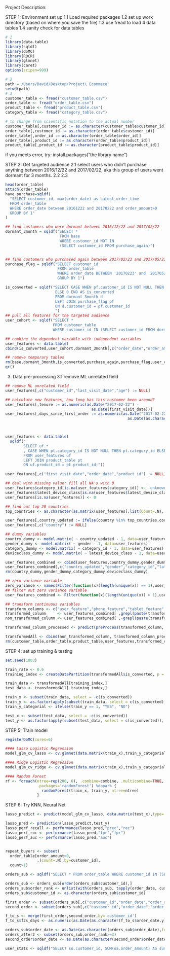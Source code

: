 Project Description: 

STEP 1: Environment set up
1.1 Load required packages
1.2 set up work directory (based on where you save the file)
1.3 use fread to load 4 data tables
1.4 sanity check for data tables
```r
# 1
library(data.table)
library(sqldf)
library(doMC)
library(ROCR)
library(glmnet)
library(caret)
options(scipen=999)

# 2
path ='/Users/David/Desktop/Project\ Ecommece'
setwd(path)
# 3
customer_table <- fread("customer_table.csv")
order_table <- fread("order_table.csv")
product_table <- fread("product_table.csv")
category_table <- fread("category_table.csv")

# to change from scientific notation to the actual number
customer_table[,customer_id := as.character(customer_table$customer_id)]
order_table[,customer_id := as.character(order_table$customer_id)]
order_table[,order_id := as.character(order_table$order_id)]
order_table[,product_id := as.character(order_table$product_id)]
product_table[,product_id := as.character(product_table$product_id)]
```
if you meets error, try:  install.packages("the library name")


STEP 2: Get targeted audience
2.1  select users who didn't purchase anything between 2016/12/22 and 2017/02/22, aka this group of users went dormant for 3 months.
2.2 
2.3


```r
head(order_table)
attach(order_table)
have_purchase=sqldf(
  "SELECT customer_id, max(order_date) as Latest_order_time
  FROM order_table
  WHERE order_date between 20161222 and 20170222 and order_amount>0
  GROUP BY 1"
)

## find customers who were dormant between 2016/12/22 and 2017/02/22
dormant_3month = sqldf("SELECT * 
                        FROM base 
                        WHERE customer_id NOT IN 
                        (SELECT customer_id FROM purchase_again)")


## find customers who purchased again between 2017/02/23 and 2017/05/22
purchase_flag = sqldf("SELECT customer_id
                       FROM order_table
                       WHERE order_date BETWEEN '20170223' and '20170522'
                       GROUP BY 1")

is_converted = sqldf("SELECT CASE WHEN pf.customer_id IS NOT NULL THEN 1
                      ELSE 0 END AS is_converted 
                      FROM dormant_3month d
                      LEFT JOIN purchase_flag pf
                      ON d.customer_id = pf.customer_id
                      ")
## pull all features for the targeted audience
user_cohort <- sqldf("SELECT * 
                     FROM customer_table
                     WHERE customer_id IN (SELECT customer_id FROM dormant_3month)")

## combine the dependent variable with independent variables
user_features <- data.table(
cbind(is_converted,user_cohort,dormant_3month[,c("order_date","order_amount","product_id")]))

## remove temporary tables
rm(base,dormant_3month,is_converted,purchase_again,purchase_flag,user_cohort)
gc()

```

3. Data pre-processing
3.1 remove ML unrelated field

```r
## remove ML unrelated field
user_features[,c("customer_id","last_visit_date","age") := NULL]

## calculate new features, how long has this customer been around?
user_features[,tenure := as.numeric(as.Date("2017-02-22") - 
                                      as.Date(first_visit_date))]
user_features[,days_since_first_order := as.numeric(as.Date("2017-02-22") -
                                                      as.Date(as.character(order_date),format='%Y%m%d'))]



user_features <- data.table(
  sqldf(" 
        SELECT uf.*
        , CASE WHEN pt.category_id IS NOT NULL THEN pt.category_id ELSE 'unknown' END AS category_id
        FROM user_features uf
        LEFT JOIN product_table pt
        ON uf.product_id = pt.product_id;"))

user_features[,c("first_visit_date","order_date","product_id") := NULL]

## deal with missing value: fill all NA's with 0
user_features$category_id[is.na(user_features$category_id)] <- 'unknown'
user_features$latest_device_class[is.na(user_features$latest_device_class)] <- 'unknown'
user_features[is.na(user_features)] <- 0

## find out top 20 countries
top_countries <- as.character(as.matrix(user_features[,list(Count=.N), by = country][order(-Count)][1:30][,.(country)]))

user_features[,country_updated := ifelse(country %in% top_countries,country,'others')]
user_features[,c("country") := NULL]

## dummy variables
country_dummy <- model.matrix( ~ country_updated - 1, data=user_features)
gender_dummy <- model.matrix( ~ gender - 1, data=user_features)
category_dummy <- model.matrix( ~ category_id - 1, data=user_features)
deviceclass_dummy <- model.matrix( ~ latest_device_class - 1, data=user_features)

user_features_combined <- cbind(user_features,country_dummy,gender_dummy,category_dummy,deviceclass_dummy)
user_features_combined[,c("country_updated","gender","category_id","latest_device_class") := NULL]
rm(country_dummy,gender_dummy,category_dummy,deviceclass_dummy)

## zero variance variable
zero_variance <- names(Filter(function(x)(length(unique(x)) == 1),user_features_combined))
## filter out zero variance variable
user_features_combined <- Filter(function(x)(length(unique(x)) > 1),user_features_combined)

## transform continuous variables
transform_columns <- c("user_feature","phone_feature","tablet_feature","family_size","number_of_devices","tenure","order_amount","days_since_first_order")
transformed_column     <- user_features_combined[ ,grepl(paste(transform_columns, collapse = "|"),names(user_features_combined)),with = FALSE]
non_transformed_column <- user_features_combined[ ,-grepl(paste(transform_columns, collapse = "|"),names(user_features_combined)),with = FALSE]

transformed_column_processed <- predict(preProcess(transformed_column, method = c("BoxCox","scale")),transformed_column)

transformedAll <- cbind(non_transformed_column, transformed_column_processed)
rm(customer_table,order_table,product_table,user_features,transformed_column_processed,transformed_column,non_transformed_column)

```


STEP 4: set up training & testing
```r
set.seed(1003)

train_rate <- 0.6
training_index <- createDataPartition(transformedAll$is_converted, p = train_rate, list = FALSE, times = 1)

train_data <- transformedAll[training_index,]
test_data <- transformedAll[-training_index,]

train_x <- subset(train_data, select = -c(is_converted))
train_y <- as.factor(apply(subset(train_data, select = c(is_converted)), 2, as.factor))
train_y_categorial <- ifelse(train_y == 1, "YES", "NO")

test_x <- subset(test_data, select = -c(is_converted))
test_y <- as.factor(apply(subset(test_data, select = c(is_converted)), 2, as.factor))
```


STEP 5: Train model

```r
registerDoMC(cores=6)

#### Lasso Logistic Regression
model_glm_cv_lasso <- cv.glmnet(data.matrix(train_x),train_y_categorial,alpha = 1,family="binomial",type.measure="auc",parallel=TRUE)

#### Ridge Logistic Regression
model_glm_cv_ridge <- cv.glmnet(data.matrix(train_x),train_y_categorial,alpha = 0,family="binomial",type.measure="auc",parallel=TRUE)

#### Random Forest
rf <- foreach(ntree=rep(200, 6), .combine=combine, .multicombine=TRUE,
              .packages='randomForest') %dopar% {
                randomForest(train_x, train_y, ntree=ntree)
              }
```


STEP 6: Try KNN, Neural Net

```r


lasso_predict <- predict(model_glm_cv_lasso, data.matrix(test_x),type='response')

lasso_pred <- prediction(lasso_predict,test_y)
lasso_perf_recall <- performance(lasso_pred,"prec","rec")
lasso_perf_roc <- performance(lasso_pred,"tpr","fpr")
lasso_perf_auc <- performance(lasso_pred,"auc")


repeat_buyers <- subset(
  order_table[order_amount>0,
              .(count=.N),by=customer_id],
  count>1)

orders_sub <- sqldf("SELECT * FROM order_table WHERE customer_id IN (SELECT customer_id FROM repeat_buyers GROUP BY 1)");

orders_sub <- orders_sub[order(orders_sub$customer_id),]
orders_sub$order_rank <- unlist(with(orders_sub, tapply(order_date, customer_id, function(x) rank(x, ties.method= "first"))))
orders_sub$customer_id <- as.character(orders_sub$customer_id)

first_order <- subset(orders_sub[,c("customer_id","order_date","order_rank")],order_rank==1)
second_order <- subset(orders_sub[,c("customer_id","order_date","order_rank")],order_rank==2)

f_to_s <- merge(first_order,second_order,by='customer_id')
f_to_s$f2s_days <- as.numeric(as.Date(as.character(f_to_s$order_date.y),format='%Y%m%d') - as.Date(as.character(f_to_s$order_date.x),format='%Y%m%d'))

orders_sub$order_date <- as.Date(as.character(orders_sub$order_date),format='%Y%m%d')
orders_after2 <- subset(orders_sub,order_rank>=3)
second_order$order_date <- as.Date(as.character(second_order$order_date),format='%Y%m%d')

user_stats <- sqldf("SELECT so.customer_id, SUM(oa.order_amount) AS sum_rev FROM second_order so INNER JOIN orders_after2 oa ON so.customer_id = so.customer_id WHERE oa.order_date - so.order_date <= 183 GROUP BY 1;")
```

